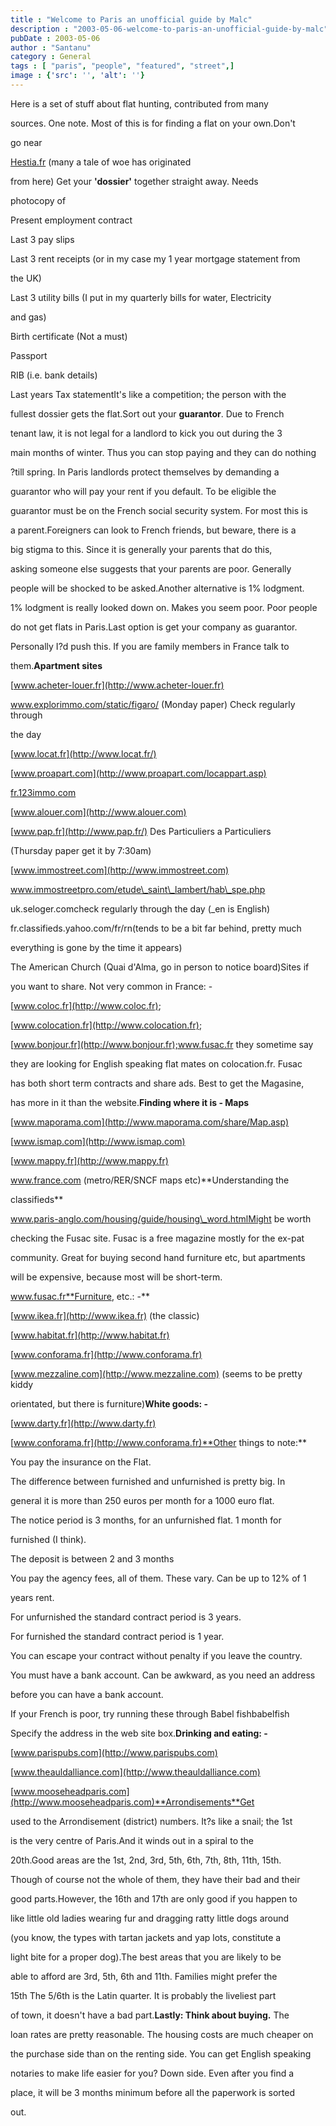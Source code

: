 ```yaml
---
title : "Welcome to Paris an unofficial guide by Malc"
description : "2003-05-06-welcome-to-paris-an-unofficial-guide-by-malc"
pubDate : 2003-05-06
author : "Santanu"
category : General
tags : [ "paris", "people", "featured", "street",]
image : {'src': '', 'alt': ''}
---
```

Here is a set of stuff about flat hunting, contributed from many

sources. One note. Most of this is for finding a flat on your own.Don't

go near



[Hestia.fr](http://www.Hestia.fr) (many a tale of woe has originated

from here) Get your **'dossier'** together straight away. Needs

photocopy of



Present employment contract



Last 3 pay slips



Last 3 rent receipts (or in my case my 1 year mortgage statement from

the UK)



Last 3 utility bills (I put in my quarterly bills for water, Electricity

and gas)



Birth certificate (Not a must)



Passport



RIB (i.e. bank details)



Last years Tax statementIt's like a competition; the person with the

fullest dossier gets the flat.Sort out your **guarantor**. Due to French

tenant law, it is not legal for a landlord to kick you out during the 3

main months of winter. Thus you can stop paying and they can do nothing

?till spring. In Paris landlords protect themselves by demanding a

guarantor who will pay your rent if you default. To be eligible the

guarantor must be on the French social security system. For most this is

a parent.Foreigners can look to French friends, but beware, there is a

big stigma to this. Since it is generally your parents that do this,

asking someone else suggests that your parents are poor. Generally

people will be shocked to be asked.Another alternative is 1% lodgment.

1% lodgment is really looked down on. Makes you seem poor. Poor people

do not get flats in Paris.Last option is get your company as guarantor.

Personally I?d push this. If you are family members in France talk to

them.**Apartment sites**



[www.acheter-louer.fr](http://www.acheter-louer.fr)



www.explorimmo.com/static/figaro/ (Monday paper) Check regularly through

the day



[www.locat.fr](http://www.locat.fr/)



[www.proapart.com](http://www.proapart.com/locappart.asp)



[fr.123immo.com](http://fr.123immo.com/)



[www.alouer.com](http://www.alouer.com)



[www.pap.fr](http://www.pap.fr/) Des Particuliers a Particuliers

(Thursday paper get it by 7:30am)



[www.immostreet.com](http://www.immostreet.com)



www.immostreetpro.com/etude\_saint\_lambert/hab\_spe.php



uk.seloger.comcheck regularly through the day (\_en is English)



fr.classifieds.yahoo.com/fr/rn(tends to be a bit far behind, pretty much

everything is gone by the time it appears)



The American Church (Quai d'Alma, go in person to notice board)Sites if

you want to share. Not very common in France: -



[www.coloc.fr](http://www.coloc.fr);

[www.colocation.fr](http://www.colocation.fr);

[www.bonjour.fr](http://www.bonjour.fr);www.fusac.fr they sometime say

they are looking for English speaking flat mates on colocation.fr. Fusac

has both short term contracts and share ads. Best to get the Magasine,

has more in it than the website.**Finding where it is - Maps**



[www.maporama.com](http://www.maporama.com/share/Map.asp)



[www.ismap.com](http://www.ismap.com)



[www.mappy.fr](http://www.mappy.fr)



www.france.com (metro/RER/SNCF maps etc)**Understanding the

classifieds**



www.paris-anglo.com/housing/guide/housing\_word.htmlMight be worth

checking the Fusac site. Fusac is a free magazine mostly for the ex-pat

community. Great for buying second hand furniture etc, but apartments

will be expensive, because most will be short-term.



www.fusac.fr**Furniture, etc.: -**



[www.ikea.fr](http://www.ikea.fr) (the classic)



[www.habitat.fr](http://www.habitat.fr)



[www.conforama.fr](http://www.conforama.fr)



[www.mezzaline.com](http://www.mezzaline.com) (seems to be pretty kiddy

orientated, but there is furniture)**White goods: -**



[www.darty.fr](http://www.darty.fr)



[www.conforama.fr](http://www.conforama.fr)**Other things to note:**



You pay the insurance on the Flat.



The difference between furnished and unfurnished is pretty big. In

general it is more than 250 euros per month for a 1000 euro flat.



The notice period is 3 months, for an unfurnished flat. 1 month for

furnished (I think).



The deposit is between 2 and 3 months



You pay the agency fees, all of them. These vary. Can be up to 12% of 1

years rent.



For unfurnished the standard contract period is 3 years.



For furnished the standard contract period is 1 year.



You can escape your contract without penalty if you leave the country.



You must have a bank account. Can be awkward, as you need an address

before you can have a bank account.



If your French is poor, try running these through Babel fishbabelfish

Specify the address in the web site box.**Drinking and eating: -**



[www.parispubs.com](http://www.parispubs.com)



[www.theauldalliance.com](http://www.theauldalliance.com)



[www.mooseheadparis.com](http://www.mooseheadparis.com)**Arrondisements**Get

used to the Arrondisement (district) numbers. It?s like a snail; the 1st

is the very centre of Paris.And it winds out in a spiral to the

20th.Good areas are the 1st, 2nd, 3rd, 5th, 6th, 7th, 8th, 11th, 15th.

Though of course not the whole of them, they have their bad and their

good parts.However, the 16th and 17th are only good if you happen to

like little old ladies wearing fur and dragging ratty little dogs around

(you know, the types with tartan jackets and yap lots, constitute a

light bite for a proper dog).The best areas that you are likely to be

able to afford are 3rd, 5th, 6th and 11th. Families might prefer the

15th The 5/6th is the Latin quarter. It is probably the liveliest part

of town, it doesn't have a bad part.**Lastly: Think about buying.** The

loan rates are pretty reasonable. The housing costs are much cheaper on

the purchase side than on the renting side. You can get English speaking

notaries to make life easier for you? Down side. Even after you find a

place, it will be 3 months minimum before all the paperwork is sorted

out.
